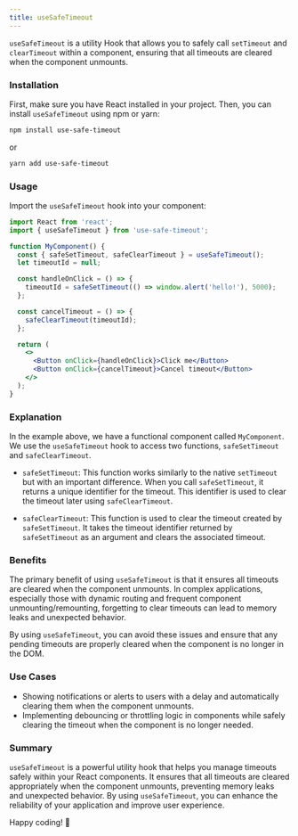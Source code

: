 ```yaml
---
title: useSafeTimeout
---
```


`useSafeTimeout` is a utility Hook that allows you to safely call `setTimeout` and `clearTimeout` within a component, ensuring that all timeouts are cleared when the component unmounts.

### Installation

First, make sure you have React installed in your project. Then, you can install `useSafeTimeout` using npm or yarn:

```bash
npm install use-safe-timeout
```

or

```bash
yarn add use-safe-timeout
```

### Usage

Import the `useSafeTimeout` hook into your component:

```jsx live
import React from 'react';
import { useSafeTimeout } from 'use-safe-timeout';

function MyComponent() {
  const { safeSetTimeout, safeClearTimeout } = useSafeTimeout();
  let timeoutId = null;

  const handleOnClick = () => {
    timeoutId = safeSetTimeout(() => window.alert('hello!'), 5000);
  };

  const cancelTimeout = () => {
    safeClearTimeout(timeoutId);
  };

  return (
    <>
      <Button onClick={handleOnClick}>Click me</Button>
      <Button onClick={cancelTimeout}>Cancel timeout</Button>
    </>
  );
}
```

### Explanation

In the example above, we have a functional component called `MyComponent`. We use the `useSafeTimeout` hook to access two functions, `safeSetTimeout` and `safeClearTimeout`.

- `safeSetTimeout`: This function works similarly to the native `setTimeout` but with an important difference. When you call `safeSetTimeout`, it returns a unique identifier for the timeout. This identifier is used to clear the timeout later using `safeClearTimeout`.

- `safeClearTimeout`: This function is used to clear the timeout created by `safeSetTimeout`. It takes the timeout identifier returned by `safeSetTimeout` as an argument and clears the associated timeout.

### Benefits

The primary benefit of using `useSafeTimeout` is that it ensures all timeouts are cleared when the component unmounts. In complex applications, especially those with dynamic routing and frequent component unmounting/remounting, forgetting to clear timeouts can lead to memory leaks and unexpected behavior.

By using `useSafeTimeout`, you can avoid these issues and ensure that any pending timeouts are properly cleared when the component is no longer in the DOM.

### Use Cases

- Showing notifications or alerts to users with a delay and automatically clearing them when the component unmounts.
- Implementing debouncing or throttling logic in components while safely clearing the timeout when the component is no longer needed.

### Summary

`useSafeTimeout` is a powerful utility hook that helps you manage timeouts safely within your React components. It ensures that all timeouts are cleared appropriately when the component unmounts, preventing memory leaks and unexpected behavior. By using `useSafeTimeout`, you can enhance the reliability of your application and improve user experience.

Happy coding! 🚀
